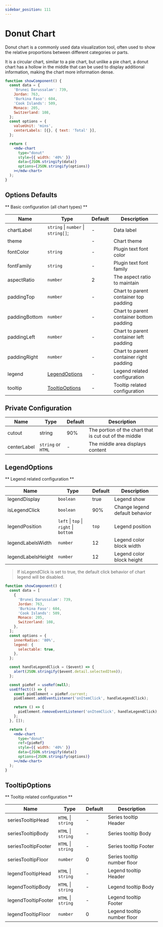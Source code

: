 ```yaml
---
sidebar_position: 111
---
```



# Donut Chart

Donut chart is a commonly used data visualization tool, often used to show the relative proportions between different categories or parts.

It is a circular chart, similar to a pie chart, but unlike a pie chart, a donut chart has a hollow in the middle that can be used to display additional information, making the chart more information dense.

```jsx live
function showComponent() {
  const data = {
    'Brunei Darussalam': 739,
    Jordan: 763,
    'Burkina Faso': 604,
    'Cook Islands': 509,
    Monaco: 205,
    Switzerland: 108,
  };
  const options = {
    valueUnit: 'mins',
    centerLabels: [{}, { text: 'Total' }],
  };

  return (
    <mdw-chart
      type="donut"
      style={{ width: '40%' }}
      data={JSON.stringify(data)}
      options={JSON.stringify(options)}
    ></mdw-chart>
  );
}
```

## Options Defaults

** Basic configuration (all chart types) **

| Name          | Type                                | Default | Description                              |
| ------------- | ----------------------------------- | ------- | ---------------------------------------- |
| chartLabel    | `string` \| `number` \| `string[]`; | -       | Data label                               |
| theme         |                                     | -       | Chart theme                              |
| fontColor     | `string`                            | -       | Plugin text font color                   |
| fontFamily    | `string`                            | -       | Plugin text font family                  |
| aspectRatio   | `number`                            | 2       | The aspect ratio to maintain             |
| paddingTop    | `number`                            | -       | Chart to parent container top padding    |
| paddingBottom | `number`                            | -       | Chart to parent container bottom padding |
| paddingLeft   | `number`                            | -       | Chart to parent container left padding   |
| paddingRight  | `number`                            | -       | Chart to parent container right padding  |
| legend        | [LegendOptions](#legendoptions)     | -       | Legend related configuration             |
| tooltip       | [TooltipOptions](#tooltipoptions)   | -       | Tooltip related configuration            |

## Private Configuration

| Name        | Type               | Default | Description                                            |
| ----------- | ------------------ | ------- | ------------------------------------------------------ |
| cutout      | string             | 90%     | The portion of the chart that is cut out of the middle |
| centerLabel | `string` or `HTML` | -       | The middle area displays content                       |

## LegendOptions

** Legend related configuration **

| Name               | Type                                   | Default | Description                    |
| ------------------ | -------------------------------------- | ------- | ------------------------------ |
| legendDisplay      | `boolean`                              | true    | Legend show                    |
| isLegendClick      | `boolean`                              | 90%     | Change legend default behavior |
| legendPosition     | `left` \| `top` \| `right` \| `bottom` | `top`   | Legend position                |
| legendLabelsWidth  | `number`                               | 12      | Legend color block width       |
| legendLabelsHeight | `number`                               | 12      | Legend color block height      |

> If isLegendClick is set to true, the default click behavior of chart legend will be disabled.

```jsx live
function showComponent() {
  const data = [
    {
      'Brunei Darussalam': 739,
      Jordan: 763,
      'Burkina Faso': 604,
      'Cook Islands': 509,
      Monaco: 205,
      Switzerland: 108,
    },
  ];
  const options = {
    innerRadius: '80%',
    legend: {
      selectable: true,
    },
  };

  const handleLegendClick = ($event) => {
    alert(JSON.stringify($event.detail.selectedItem));
  };

  const pieRef = useRef(null);
  useEffect(() => {
    const pieElement = pieRef.current;
    pieElement.addEventListener('onItemClick', handleLegendClick);

    return () => {
      pieElement.removeEventListener('onItemClick', handleLegendClick);
    };
  }, []);

  return (
    <mdw-chart
      type="donut"
      ref={pieRef}
      style={{ width: '40%' }}
      data={JSON.stringify(data)}
      options={JSON.stringify(options)}
    ></mdw-chart>
  );
}
```

## TooltipOptions

** Tooltip related configuration **

| Name                | Type               | Default | Description                 |
| ------------------- | ------------------ | ------- | --------------------------- |
| seriesTooltipHead   | `HTML` \| `string` | -       | Series tooltip Header       |
| seriesTooltipBody   | `HTML` \| `string` | -       | Series tooltip Body         |
| seriesTooltipFooter | `HTML` \| `string` | -       | Series tooltip Footer       |
| seriesTooltipFloor  | `number`           | 0       | Series tooltip number floor |
| legendTooltipHead   | `HTML` \| `string` | -       | Legend tooltip Header       |
| legendTooltipBody   | `HTML` \| `string` | -       | Legend tooltip Body         |
| legendTooltipFooter | `HTML` \| `string` | -       | Legend tooltip Footer       |
| legendTooltipFloor  | `number`           | 0       | Legend tooltip number floor |
